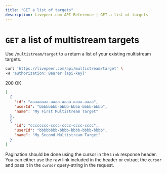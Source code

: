 ```yaml
---
title: "GET a list of targets"
description: Livepeer.com API Reference | GET a list of targets
---
```


# `GET` a list of multistream targets

Use `/multistream/target` to a return a list of your existing multistream
targets.

```bash
curl 'https://livepeer.com/api/multistream/target' \
-H 'authorization: Bearer {api-key}'
```

200 OK

```json
[
  {
    "id": "aaaaaaaa-aaaa-aaaa-aaaa-aaaa",
    "userId": "bbbbbbbb-bbbb-bbbb-bbbb-bbbb",
    "name": "My First Multistream Target"
  },
  {
    "id": "cccccccc-cccc-cccc-cccc-cccc",
    "userId": "bbbbbbbb-bbbb-bbbb-bbbb-bbbb",
    "name": "My Second Multistream Target"
  }
]
```

Pagination should be done using the cursor in the `Link` response header. You
can either use the raw link included in the header or extract the `cursor` and
pass it in the `cursor` query-string in the request.
